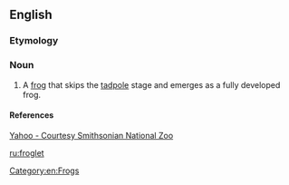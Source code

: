 ==English==

===Etymology===
{{suffix|frog|let|lang=en}}

===Noun===
{{en-noun}}

# A [[frog]] that skips the [[tadpole]] stage and emerges as a fully developed frog.

====References====
[http://news.yahoo.com/photo/071130/480/c370b2cf603440a18b15b59211492e91 Yahoo - Courtesy Smithsonian National Zoo]

[[Category:en:Frogs]]

[[ru:froglet]]